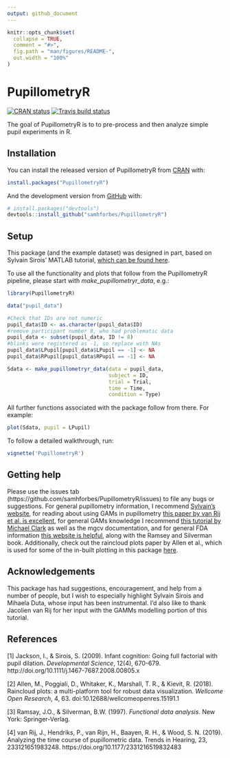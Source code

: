 ```yaml
---
output: github_document
---
```


<!-- README.md is generated from README.Rmd. Please edit that file -->

```r
knitr::opts_chunk$set(
  collapse = TRUE,
  comment = "#>",
  fig.path = "man/figures/README-",
  out.width = "100%"
)
```

# PupillometryR

<!-- badges: start -->
[![CRAN status](https://www.r-pkg.org/badges/version/PupillometryR)](https://CRAN.R-project.org/package=PupillometryR)
[![Travis build status](https://travis-ci.org/samhforbes/PupillometryR.svg?branch=master)](https://travis-ci.org/samhforbes/PupillometryR)
<!-- badges: end -->

The goal of PupillometryR is to to pre-process and then analyze simple pupil
experiments in R.

## Installation

You can install the released version of PupillometryR from [CRAN](https://CRAN.R-project.org) with:

``` r
install.packages("PupillometryR")
```

And the development version from [GitHub](https://github.com/) with:

``` r
# install.packages("devtools")
devtools::install_github("samhforbes/PupillometryR")
```
## Setup

This package (and the example dataset) was designed in part, based on Sylvain Sirois' MATLAB tutorial, [which can be found here](https://oraprdnt.uqtr.uquebec.ca/pls/public/gscw031?owa_no_site=314&owa_no_fiche=3&owa_bottin=https://oraprdnt.uqtr.uquebec.ca/pls/public/gscw031?owa_no_site=314&owa_no_fiche=3&owa_bottin=).

To use all the functionality and plots that follow from the PupillometryR pipeline, please start with *make_pupillometryr_data*, e.g.:

```r
library(PupillometryR)

data("pupil_data")

#Check that IDs are not numeric
pupil_data$ID <- as.character(pupil_data$ID)
#remove participant number 8, who had problematic data
pupil_data <- subset(pupil_data, ID != 8)
#blinks were registered as -1, so replace with NAs
pupil_data$LPupil[pupil_data$LPupil == -1] <- NA
pupil_data$RPupil[pupil_data$RPupil == -1] <- NA

Sdata <- make_pupillometryr_data(data = pupil_data,
                                 subject = ID,
                                 trial = Trial,
                                 time = Time,
                                 condition = Type)
```

All further functions associated with the package follow from there. 
For example:

```r
plot(Sdata, pupil = LPupil)

```

To follow a detailed walkthrough, run:

```r
vignette('PupillometryR')
```

## Getting help

Please use the issues tab (https://github.com/samhforbes/PupillometryR/issues) to file any bugs or suggestions.
For general pupillometry information, I recommend [Sylvain's website](https://oraprdnt.uqtr.uquebec.ca/pls/public/gscw031?owa_no_site=314&owa_no_fiche=3&owa_bottin=https://oraprdnt.uqtr.uquebec.ca/pls/public/gscw031?owa_no_site=314&owa_no_fiche=3&owa_bottin=), for reading about using GAMs in pupillometry [this paper by van Rij et al. is excellent](https://journals.sagepub.com/doi/10.1177/2331216519832483), for general GAMs knowledge I recommend [this tutorial by Michael Clark](https://m-clark.github.io/generalized-additive-models/case_for_gam.html) as well as the mgcv documentation, and for general FDA information [this website is helpful](https://www.psych.mcgill.ca/misc/fda/resources.html), along with the Ramsey and Silverman book. Additionally, check out the raincloud plots paper by Allen et al., which is used for some of the in-built plotting in this package [here](http://doi.org/10.1044/1092-4388(2010/09-0205)).

## Acknowledgements

This package has had suggestions, encouragement, and help from a number of people, but I wish to especially highlight Sylvain Sirois and Mihaela Duta, whose input has been instrumental. I'd also like to thank Jacolien van Rij for her input with the GAMMs modelling portion of this tutorial.

## References

[1] Jackson, I., & Sirois, S. (2009). Infant cognition: Going full factorial with pupil dilation. *Developmental Science*, 12(4), 670-679. http://doi.org/10.1111/j.1467-7687.2008.00805.x

[2] Allen, M., Poggiali, D., Whitaker, K., Marshall, T. R., & Kievit, R. (2018). Raincloud plots: a multi-platform tool for robust data visualization. *Wellcome Open Research*, 4, 63.
doi:10.12688/wellcomeopenres.15191.1

[3] Ramsay, J.O., & Silverman, B.W. (1997). *Functional data analysis*. New York: Springer-Verlag.

[4] van Rij, J., Hendriks, P., van Rijn, H., Baayen, R. H., & Wood, S. N. (2019). Analyzing the time course of pupillometric data. Trends in Hearing, 23, 233121651983248. https://doi.org/10.1177/2331216519832483
